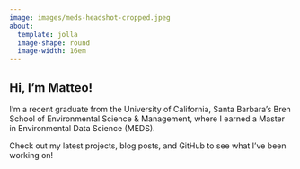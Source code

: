 ```yaml
---
image: images/meds-headshot-cropped.jpeg
about: 
  template: jolla
  image-shape: round
  image-width: 16em
---
```

## Hi, I’m Matteo!

I'm a recent graduate from the University of California, Santa Barbara’s Bren School of Environmental Science & Management, where I earned a Master in Environmental Data Science (MEDS).

Check out my latest projects, blog posts, and GitHub to see what I’ve been working on!

[<i class="fab fa-linkedin fa-2x"></i>](https://www.linkedin.com/in/matteo-torres-876a62234){target="_blank"} &nbsp;
[<i class="fab fa-github-alt fa-2x"></i>](https://github.com/matteo-torres){target="_blank"} &nbsp;
[<i class="fa fa-envelope fa-2x"></i>](mailto:matteotorres@bren.ucsb.edu)

